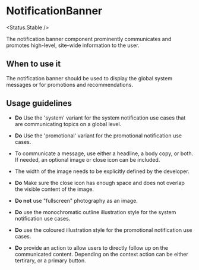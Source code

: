 
# NotificationBanner

<Status.Stable />

<Story id="components-notificationbanner--base" />
<Props />

The notification banner component prominently communicates and promotes high-level, site-wide information to the user.

## When to use it

The notification banner should be used to display the global system messages or for promotions and recommendations.

## Usage guidelines

- **Do** Use the 'system' variant for the system notification use cases that are communicating topics on a global level.
- **Do** Use the 'promotional' variant for the promotional notification use cases.
- To communicate a message, use either a headline, a body copy, or both. If needed, an optional image or close icon can be included.
- The width of the image needs to be explicitly defined by the developer.
- **Do** Make sure the close icon has enough space and does not overlap the visible content of the image.
- **Do not** use "fullscreen" photography as an image.
- **Do** use the monochromatic outline illustration style for the system notification use cases.
- **Do** use the coloured illustration style for the promotional notification use cases.
- **Do** provide an action to allow users to directly follow up on the communicated content. Depending on the context action can be either tertirary, or a primary button.

  <Story id="components-notificationbanner--dismissable" />
